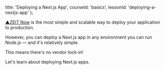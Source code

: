 
  title: 'Deploying a Next.js App',
  courseId: 'basics',
  lessonId: 'deploying-a-nextjs-app'
};

[▲ZEIT Now](https://zeit.co/now) is the most simple and scalable way to deploy your application to production.

However, you can deploy a Next.js app in any environment you can run Node.js &mdash; and it's relatively simple.

This means there's no vendor lock-in!

Let's learn about deploying Next.js apps.


